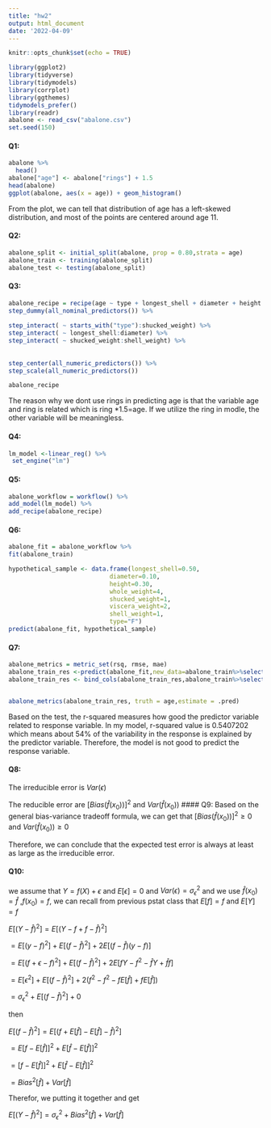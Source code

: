 ```yaml
---
title: "hw2"
output: html_document
date: '2022-04-09'
---
```


```r
knitr::opts_chunk$set(echo = TRUE)
```


```r
library(ggplot2)
library(tidyverse)
library(tidymodels)
library(corrplot)
library(ggthemes)
tidymodels_prefer()
library(readr)
abalone <- read_csv("abalone.csv")
set.seed(150)
```

#### Q1:

```r
abalone %>% 
  head()
abalone["age"] <- abalone["rings"] + 1.5
head(abalone)
ggplot(abalone, aes(x = age)) + geom_histogram()
```

From the plot, we can tell that  distribution of age has a left-skewed distribution, and  most of the points are centered around age 11.


#### Q2:
```r
abalone_split <- initial_split(abalone, prop = 0.80,strata = age)
abalone_train <- training(abalone_split)
abalone_test <- testing(abalone_split)
```


#### Q3:
```r

abalone_recipe = recipe(age ~ type + longest_shell + diameter + height + whole_weight + shucked_weight + viscera_weight + shell_weight, data=abalone_train) %>%
step_dummy(all_nominal_predictors()) %>%
  
step_interact( ~ starts_with("type"):shucked_weight) %>%
step_interact( ~ longest_shell:diameter) %>%
step_interact( ~ shucked_weight:shell_weight) %>%
  
  
step_center(all_numeric_predictors()) %>%
step_scale(all_numeric_predictors())

abalone_recipe

```

The reason why we dont use rings in predicting age is that the variable age and ring is related which is ring *1.5=age. If we utilize the ring in modle, the other variable will be meaningless.

#### Q4:
```r
lm_model <-linear_reg() %>%
 set_engine("lm")
```
#### Q5:
```r
abalone_workflow = workflow() %>%
add_model(lm_model) %>%
add_recipe(abalone_recipe)
```
#### Q6:
```r
abalone_fit = abalone_workflow %>%
fit(abalone_train)
```

```r
hypothetical_sample <- data.frame(longest_shell=0.50,
                            diameter=0.10,
                            height=0.30,
                            whole_weight=4,
                            shucked_weight=1,
                            viscera_weight=2,
                            shell_weight=1,
                            type="F")
predict(abalone_fit, hypothetical_sample)
```


#### Q7:
```r
abalone_metrics = metric_set(rsq, rmse, mae)
abalone_train_res <-predict(abalone_fit,new_data=abalone_train%>%select(-age))
abalone_train_res <- bind_cols(abalone_train_res,abalone_train%>%select(age))


abalone_metrics(abalone_train_res, truth = age,estimate = .pred)
```

Based on the test, the r-squared measures how good the predictor variable related to response variable. In my model, r-squared value is 0.5407202 which means about 54% of the variability in the response is explained by the predictor variable. Therefore, the model is not good to predict the response variable. 




#### Q8:

The irreducible error is $Var(\epsilon)$

The reducible error are $[Bias(\hat{f}(x_0))]^2$ and $Var(\hat{f}(x_0))$ 
#### Q9:
Based on the general bias-variance tradeoff formula, we can get that $[Bias(\hat{f}(x_0))]^2 \ge0$ and $Var(\hat{f}(x_0))\ge0$

Therefore, we can conclude that the expected test error is always at least as large as the irreducible error.


#### Q10:

we assume that $Y = f(X) + \epsilon$ and $E[\epsilon] = 0$ and $Var(\epsilon) = \sigma^2_\epsilon$
and we use $\hat f(x_0) = \hat f$ ,$f(x_0) = f$, we can recall from previous pstat class that $E[f] = f$ and $E[Y] = f$


$E[(Y - \hat f)^2 ] = E[(Y - f + f - \hat f )^2]$

$= E[(y - f)^2] + E[(f - \hat f)^2] + 2 E[(f - \hat f)(y - f)]$

$= 	E[(f + \epsilon - f)^2] + E[(f - \hat f)^2]  + 2E[fY - f^2 - \hat f Y + \hat f f]$


$= E[\epsilon^2] + E[(f - \hat f)^2] + 2( f^2 - f^2 - f E[\hat f] + f E[\hat f] )$


$= \sigma^2_\epsilon + E[(f - \hat f)^2] +0$

then

$E[(f - \hat f)^2]  = E[(f + E[\hat f] - E[\hat f] - \hat f)^2]$

$= E \left[ f - E[\hat f] \right]^2 + E\left[ \hat f - E[ \hat f] \right]^2$

$= \left[ f - E[\hat f] \right]^2 + E\left[ \hat f - E[ \hat f] \right]^2$

$= Bias^2[\hat f] + Var[\hat f]$

Therefor, we putting it together and get

$E[ (Y - \hat f)^2 ]  =  \sigma^2_\epsilon + Bias^2[\hat f] + Var[\hat f]$




